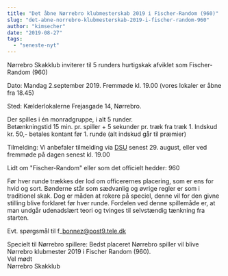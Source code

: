 ```yaml
---
title: "Det åbne Nørrebro klubmesterskab 2019 i Fischer-Random (960)"
slug: "det-abne-norrebro-klubmesterskab-2019-i-fischer-random-960"
author: "kimsecher"
date: "2019-08-27"
tags: 
  - "seneste-nyt"
---
```


Nørrebro Skakklub inviterer til 5 runders hurtigskak afviklet som Fischer-Random (960)

Dato: Mandag 2.september 2019. Fremmøde kl. 19.00 (vores lokaler er åbne fra 18.45)

Sted: Kælderlokalerne Frejasgade 14, Nørrebro.

Der spilles i én monradgruppe, i alt 5 runder.  
Betænkningstid 15 min. pr. spiller + 5 sekunder pr. træk fra træk 1. 
Indskud kr. 50,- betales kontant før 1. runde (alt indskud går til præmier)

Tilmelding: Vi anbefaler tilmelding via [DSU](http://turnering.skak.dk/TournamentActive/Details?tourId=25981) senest 29. august, eller ved fremmøde på dagen senest kl. 19.00

Lidt om "Fischer-Random" eller som det officielt hedder: 960

Før hver runde trækkes der lod om officerernes placering, som er ens for hvid og sort. Bønderne står som sædvanlig og øvrige regler er som i traditionel skak. Dog er måden at rokere på speciel, denne vil for den givne stilling blive forklaret før hver runde. Fordelen ved denne spillemåde er, at man undgår udenadslært teori og tvinges til selvstændig tænkning fra starten.

Evt. spørgsmål til f\_bonnez@post9.tele.dk

Specielt til Nørrebro spillere: Bedst placeret Nørrebro spiller vil blive Nørrebro klubmester 2019 i Fischer Random (960).  
Vel mødt  
Nørrebro Skakklub
